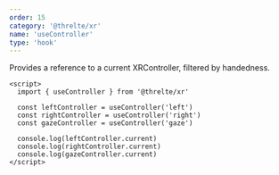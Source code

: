 ```yaml
---
order: 15
category: '@threlte/xr'
name: 'useController'
type: 'hook'
---
```


Provides a reference to a current XRController, filtered by handedness.

```svelte
<script>
  import { useController } from '@threlte/xr'

  const leftController = useController('left')
  const rightController = useController('right')
  const gazeController = useController('gaze')

  console.log(leftController.current)
  console.log(rightController.current)
  console.log(gazeController.current)
</script>
```
